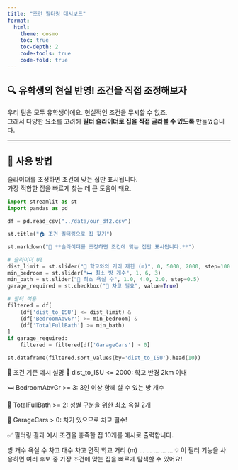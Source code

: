 ```yaml
---
title: "조건 필터링 대시보드"
format:
  html:
    theme: cosmo
    toc: true
    toc-depth: 2
    code-tools: true
    code-fold: true
---
```


## 🔍 유학생의 현실 반영! 조건을 직접 조정해보자

우리 팀은 모두 유학생이에요. 현실적인 조건을 무시할 수 없죠.  
그래서 다양한 요소를 고려해 **필터 슬라이더로 집을 직접 골라볼 수 있도록** 만들었습니다.

---

## 📌 사용 방법

슬라이더를 조정하면 조건에 맞는 집만 표시됩니다.  
가장 적합한 집을 빠르게 찾는 데 큰 도움이 돼요.

```python
import streamlit as st
import pandas as pd

df = pd.read_csv("../data/our_df2.csv")

st.title("🏠 조건 필터링으로 집 찾기")

st.markdown("📌 **슬라이더를 조정하면 조건에 맞는 집만 표시됩니다.**")

# 슬라이더 UI
dist_limit = st.slider("🏫 학교와의 거리 제한 (m)", 0, 5000, 2000, step=100)
min_bedroom = st.slider("🛏️ 최소 방 개수", 1, 6, 3)
min_bath = st.slider("🛁 최소 욕실 수", 1.0, 4.0, 2.0, step=0.5)
garage_required = st.checkbox("🚗 차고 필요", value=True)

# 필터 적용
filtered = df[
    (df['dist_to_ISU'] <= dist_limit) &
    (df['BedroomAbvGr'] >= min_bedroom) &
    (df['TotalFullBath'] >= min_bath)
]
if garage_required:
    filtered = filtered[df['GarageCars'] > 0]

st.dataframe(filtered.sort_values(by='dist_to_ISU').head(10))
```

🎯 조건 기준 예시 설명
📍 dist_to_ISU <= 2000: 학교 반경 2km 이내

🛏️ BedroomAbvGr >= 3: 3인 이상 함께 살 수 있는 방 개수

🛁 TotalFullBath >= 2: 성별 구분을 위한 최소 욕실 2개

🚗 GarageCars > 0: 차가 있으므로 차고 필수!

✅ 필터링 결과 예시
조건을 충족한 집 10개를 예시로 출력합니다.


방 개수	욕실 수	차고 대수	차고 면적	학교 거리 (m)
...	...	...	...	...
💡 이 필터 기능을 사용하면 여러 후보 중 가장 조건에 맞는 집을 빠르게 탐색할 수 있어요!

